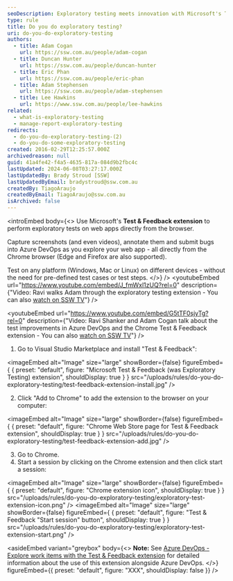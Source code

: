 ```yaml
---
seoDescription: Exploratory testing meets innovation with Microsoft's Test & Feedback extension, revolutionizing web app exploration and bug submission from Chrome browser.
type: rule
title: Do you do exploratory testing?
uri: do-you-do-exploratory-testing
authors:
  - title: Adam Cogan
    url: https://ssw.com.au/people/adam-cogan
  - title: Duncan Hunter
    url: https://ssw.com.au/people/duncan-hunter
  - title: Eric Phan
    url: https://ssw.com.au/people/eric-phan
  - title: Adam Stephensen
    url: https://ssw.com.au/people/adam-stephensen
  - title: Lee Hawkins
    url: https://www.ssw.com.au/people/lee-hawkins
related:
  - what-is-exploratory-testing
  - manage-report-exploratory-testing
redirects:
  - do-you-do-exploratory-testing-(2)
  - do-you-do-some-exploratory-testing
created: 2016-02-29T12:25:57.000Z
archivedreason: null
guid: 41a4fe42-f4a5-4635-817a-084d9b2fbc4c
lastUpdated: 2024-06-08T03:27:17.000Z
lastUpdatedBy: Brady Stroud [SSW]
lastUpdatedByEmail: bradystroud@ssw.com.au
createdBy: TiagoAraujo
createdByEmail: TiagoAraujo@ssw.com.au
isArchived: false
---
```


<introEmbed
  body={<>
Use Microsoft's **Test & Feedback extension** to perform exploratory tests on web apps directly from the browser.

Capture screenshots (and even videos), annotate them and submit bugs into Azure DevOps as you explore your web app - all directly from the Chrome browser (Edge and Firefox are also supported).

Test on any platform (Windows, Mac or Linux) on different devices - without the need for pre-defined test cases or test steps.
  </>}
/>
<youtubeEmbed url="https://www.youtube.com/embed/J_fmWxl1zUQ?rel=0" description={"Video: Ravi walks Adam through the exploratory testing extension - You can also [watch on SSW TV](http://tv.ssw.com/6664/exploratory-testing-extension-for-visual-studio-adam-cogans-interview-with-ravi-shanker)"} />

<youtubeEmbed url="https://www.youtube.com/embed/G5tTF0sjyTg?rel=0" description={"Video: Ravi Shanker and Adam Cogan talk about the test improvements in Azure DevOps and the Chrome Test & Feedback extension - You can also [watch on SSW TV](https://tv.ssw.com/6873/vs-test-feedback-chrome-extension-with-product-owner-ravi-shanker-microsoft-seattle-2017)"} />

1. Go to Visual Studio Marketplace and install "Test & Feedback":

   
<imageEmbed
  alt="Image"
  size="large"
  showBorder={false}
  figureEmbed={ {
    preset: "default",
    figure: "Microsoft Test & Feedback (was Exploratory Testing) extension",
    shouldDisplay: true
  } }
  src="/uploads/rules/do-you-do-exploratory-testing/test-feedback-extension-install.jpg"
/>

2. Click "Add to Chrome" to add the extension to the browser on your computer:

   
<imageEmbed
  alt="Image"
  size="large"
  showBorder={false}
  figureEmbed={ {
    preset: "default",
    figure: "Chrome Web Store page for Test & Feedback extension",
    shouldDisplay: true
  } }
  src="/uploads/rules/do-you-do-exploratory-testing/test-feedback-extension-add.jpg"
/>

3. Go to Chrome.
4. Start a session by clicking on the Chrome extension and then click start a session:
   
<imageEmbed
  alt="Image"
  size="large"
  showBorder={false}
  figureEmbed={ {
    preset: "default",
    figure: "Chrome extension icon",
    shouldDisplay: true
  } }
  src="/uploads/rules/do-you-do-exploratory-testing/exploratory-test-extension-icon.png"
/> 
<imageEmbed
  alt="Image"
  size="large"
  showBorder={false}
  figureEmbed={ {
    preset: "default",
    figure: "Test & Feedback \"Start session\" button",
    shouldDisplay: true
  } }
  src="/uploads/rules/do-you-do-exploratory-testing/exploratory-test-extension-start.png"
/>

<asideEmbed
  variant="greybox"
  body={<>
    **Note:** See [Azure DevOps - Explore work items with the Test & Feedback extension](https://docs.microsoft.com/en-us/azure/devops/test/explore-workitems-exploratory-testing?WT.mc_id=AZ-MVP-33518) for detailed information about the use of this extension alongside Azure DevOps.
  </>}
  figureEmbed={{
    preset: "default",
    figure: "XXX",
    shouldDisplay: false
  }}
/>
